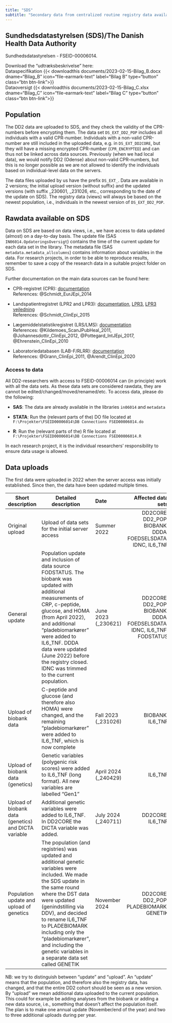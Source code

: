 ```yaml
---
title: "SDS"
subtitle: "Secondary data from centralized routine registry data available on remote research server"
---
```


## Sundhedsdatastyrelsen (SDS)/The Danish Health Data Authority

Sundhedsdatastyrelsen - FSEID-00006014.

Download the "udtræksbeskrivelse" here:\
Dataspecifikation {{< downloadthis documents/2023-02-15-Bilag_B.docx dname="Bilag_B" icon="file-earmark-text" label="Bilag B" type="button" class="btn btn-link">}}\
Dataoversigt {{< downloadthis documents/2023-02-15-Bilag_C.xlsx dname="Bilag_C" icon="file-earmark-text" label="Bilag C" type="button" class="btn btn-link">}}

<!-- jeg har snakket med Lars, og han siger jeg gerne må lægge udtræksbeskrivelserne op.  -->

## Population

The DD2 data are uploaded to SDS, and they check the validity of the CPR-numbers before encrypting them. The data set `DS_EXT_DD2_POP` includes all individuals with a valid CPR-number. Individuals with a non-valid CPR-number are still included in the uploaded data, e.g. in `DS_EXT_DD2CORE`, but they will have a missing encrypted CPR-number (`CPR_ENCRYPTED`) and can thus not be linked across data sources. Previously (when we had local data), we would notify DD2 (Odense) about non-valid CPR-numbers, but this is no longer possible as we are not allowed to identify the individuals based on individual-level data on the servers.

The data files uploaded by us have the prefix `DS_EXT_`. Data are available in 2 versions; the initial upload version (without suffix) and the updated versions (with suffix \_230601, \_231026, etc., corresponding to the date of the update on SDS). The registry data (views) will always be based on the newest population, i.e., individuals in the newest version of `DS_EXT_DD2_POP`. <!-- We are planning to make a new structure where the library will only contain the current version of out own data plus the registry data based on the current version. Previous versions of our own data will be stored in a separate file and will be given a suffix when it is moved. -->

## Rawdata available on SDS

Data on SDS are based on data views, i.e., we have access to data updated (almost) on a day-to-day basis. The update file (SAS `IN06014.OpdateringsOversigt`) contains the time of the current update for each data set in the library. The metadata file (SAS `metadata.metadata_allcolumns`) contains information about variables in the data. For research projects, in order to be able to reproduce results, remember to save a copy of the research data in a suitable project folder on SDS.

Further documentation on the main data sources can be found here:

-   CPR-registret (CPR): [documentation](https://sundhedsdatastyrelsen.dk/da/registre-og-services/om-de-nationale-sundhedsregistre/personoplysninger-og-sundhedsfaglig-beskaeftigelse/cpr-registeret)\
    References: @Schmidt_EurJEpi_2014

-   Landspatientregistret (LPR2 and LPR3): [documentation](https://sundhedsdatastyrelsen.dk/da/registre-og-services/om-de-nationale-sundhedsregistre/sygdomme-laegemidler-og-behandlinger/landspatientregisteret), [LPR3](https://sundhedsdatastyrelsen.dk/da/forskerservice/om-forskerservice/nyheder_forskerservice/helbredsforloeb_lpr3f070422), [LPR3 vejledning](https://sundhedsdatastyrelsen.dk/-/media/sds/filer/Forskerservice/Vejledning%20til%20LPR3_F)\
    References: @Schmidt_ClinEpi_2015

-   Lægemiddelstatistikregistret (LRS/LMS): [documentation](https://sundhedsdatastyrelsen.dk/da/registre-og-services/om-de-nationale-sundhedsregistre/sygdomme-laegemidler-og-behandlinger/laegemiddelstatistikregisteret)\
    References: @Kildemoes_ScanJPubHeal_2011, @Johannesdottir_ClinEpi_2012, @Pottegard_IntJEpi_2017, @Ehrenstein_ClinEpi_2010

-   Laboratoriedatabasen (LAB-F/RLRR): [documentation](https://sundhedsdatastyrelsen.dk/da/registre-og-services/om-de-nationale-sundhedsregistre/doedsaarsager-og-biologisk-materiale/laboratoriedatabasen)\
    References: @Grann_ClinEpi_2011, @Arendt_ClinEpi_2020

### Access to data

All DD2-researchers with access to FSEID-00006014 can (in principle) work with all the data sets. As these data sets are considered rawdata, they are cannot be edited/changed/moved/renamed/etc. To access data, please do the following:

-   **SAS**: The data are already available in the libraries `in06014` and `metadata`

-   **STATA**: Run the (relevant parts of the) DO file located at `F:\Projekter\FSEID00006014\DB Connections FSED00006014.do`

-   **R**: Run the (relevant parts of the) R file located at `F:\Projekter\FSEID00006014\DB Connections FSED00006014.R`

In each research project, it is the individual researchers' responsibility to ensure data usage is allowed.

## Data uploads

The first data were uploaded in 2022 when the server access was initially established. Since then, the data have been updated multiple times.

| Short description | Detailed description | Date | Affected data sets |
|-----------------|--------------------------------|:--------------|-------------------------:|
| Original upload | Upload of data sets for the initial server access | Summer 2022 | DD2CORE, DD2_POP, BIOBANK, DDDA, FOEDSELSDATA, IDNC, IL6_TNF |
| General update | Population update and inclusion of data source FODSTATUS. The biobank was updated with additional measurements of CRP, c-peptide, glucose, and HOMA (from April 2022), and additional "pladebiomarkører" were added to IL6_TNF. DDDA data were updated (June 2022) before the registry closed. IDNC was trimmed to the current population. | June 2023 (\_230621) | DD2CORE, DD2_POP, BIOBANK, DDDA, FOEDSELSDATA, IDNC, IL6_TNF, FODSTATUS |
| Upload of biobank data | C-peptide and glucose (and therefore also HOMA) were changed, and the remaining "pladebiomarkører" were added to IL6_TNF, which is now complete | Fall 2023 (\_231026) | BIOBANK, IL6_TNF |
| Upload of biobank data (genetics) | Genetic variables (polygenic risk scores) were added to IL6_TNF (long format). All new variables are labelled "Gen1" | April 2024 (\_240429) | IL6_TNF |
| Upload of biobank data (genetics) and DICTA variable | Additional genetic variables were added to IL6_TNF. In DD2CORE the DICTA variable was added. | July 2024 (\_240711) | DD2CORE, IL6_TNF |
| Population update and upload of genetics | The population (and registries) was updated and additional genetic variables were included. We made the SDS update in the same round where the DST data were updated (genindstilling via DDV), and decided to rename IL6_TNF to PLADEBIOMARK including only the "pladebiomarkører", and including the genetic variables in a separate data set called GENETIK | November 2024 | DD2CORE, DD2_POP, PLADEBIOMARK, GENETIK | 

NB: we try to distinguish between "update" and "upload". An "update" means that the population, and therefore also the registry data, has changed, and that the entire DD2 cohort should be seen as a new version. By "upload" we mean additional data uploaded to the current population. This could for example be adding analyses from the biobank or adding a new data source, i.e., something that doesn't affect the population itself. The plan is to make one annual update (November/end of the year) and two to three additional uploads during per year. 


<!-- ## Simple versions of data (macro) -->

<!-- mulig gennemgang af simple udtræk + macroer -->
